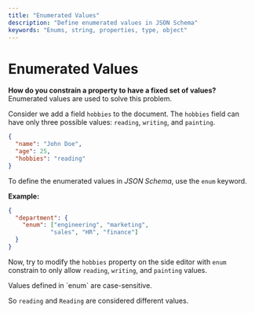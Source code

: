 ```yaml
---
title: "Enumerated Values"
description: "Define enumerated values in JSON Schema"
keywords: "Enums, string, properties, type, object"
---
```



# Enumerated Values

**How do you constrain a property to have a fixed set of values?** Enumerated values are used to solve this problem.


Consider we add a field `hobbies` to the document. The `hobbies` field can have only three possible values: `reading`, `writing`, and `painting`.


```json highlightLineStart={4}
{
  "name": "John Doe",
  "age": 25,
  "hobbies": "reading"
}
```

To define the enumerated values in _JSON Schema_, use the `enum` keyword.

**Example:**

```json 
{
  "department": {
    "enum": ["engineering", "marketing", 
            "sales", "HR", "finance"]
  }
}
```


Now, try to modify the `hobbies` property on the side editor with `enum` constrain to only allow `reading`, `writing`, and `painting` values.

<GoodToKnowBox>
Values defined in `enum` are case-sensitive.

So `reading` and `Reading` are considered different values.
</GoodToKnowBox>